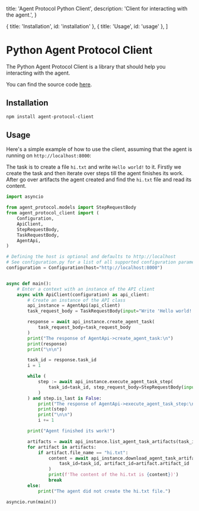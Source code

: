   title: 'Agent Protocol Python Client',
  description: 'Client for interacting with the agent.',
}

  { title: 'Installation', id: 'installation' },
  { title: 'Usage', id: 'usage' },
]

# Python Agent Protocol Client

The Python Agent Protocol Client is a library that should help you interacting with the agent.

You can find the source code [here](https://github.com/e2b-dev/agent-protocol/tree/main/client/python).

## Installation

```bash
npm install agent-protocol-client
```

## Usage

Here's a simple example of how to use the client, assuming that the agent is running on `http://localhost:8000`:

The task is to create a file `hi.txt` and write `Hello world!` to it. Firstly we create the task and then iterate over steps till the agent finishes its work. After go over artifacts the agent created and find the `hi.txt` file and read its content.

```python
import asyncio

from agent_protocol.models import StepRequestBody
from agent_protocol_client import (
    Configuration,
    ApiClient,
    StepRequestBody,
    TaskRequestBody,
    AgentApi,
)

# Defining the host is optional and defaults to http://localhost
# See configuration.py for a list of all supported configuration parameters.
configuration = Configuration(host="http://localhost:8000")


async def main():
    # Enter a context with an instance of the API client
    async with ApiClient(configuration) as api_client:
        # Create an instance of the API class
        api_instance = AgentApi(api_client)
        task_request_body = TaskRequestBody(input="Write 'Hello world!' to hi.txt.")

        response = await api_instance.create_agent_task(
            task_request_body=task_request_body
        )
        print("The response of AgentApi->create_agent_task:\n")
        print(response)
        print("\n\n")

        task_id = response.task_id
        i = 1

        while (
            step := await api_instance.execute_agent_task_step(
                task_id=task_id, step_request_body=StepRequestBody(input=i)
            )
        ) and step.is_last is False:
            print("The response of AgentApi->execute_agent_task_step:\n")
            print(step)
            print("\n\n")
            i += 1

        print("Agent finished its work!")

        artifacts = await api_instance.list_agent_task_artifacts(task_id=task_id)
        for artifact in artifacts:
            if artifact.file_name == "hi.txt":
                content = await api_instance.download_agent_task_artifact(
                    task_id=task_id, artifact_id=artifact.artifact_id
                )
                print(f'The content of the hi.txt is {content})')
                break
        else:
            print("The agent did not create the hi.txt file.")

asyncio.run(main())
```
